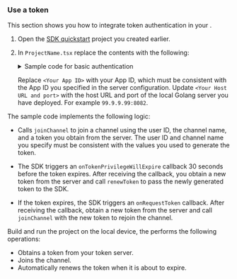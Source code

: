 <PlatformWrapper platform="react-native">

### Use a token

This section shows you how to integrate token authentication in your <Vpl k="CLIENT" />.

1. Open the [SDK quickstart](../get-started/get-started-sdk) project you created earlier.

1. In `ProjectName.tsx` replace the contents with the following:

    <details>
    <summary>Sample code for basic authentication</summary>
    <CodeBlock language="js" showLineNumbers>
    {`import React, { useCallback, useEffect, useRef, useState } from 'react';
        PermissionsAndroid,
        Platform,
        SafeAreaView,
        ScrollView,
        StyleSheet,
        Switch,
        Text,
        View,
    } from 'react-native';

        ChannelProfileType,
        ClientRoleType,
        createAgoraRtcEngine,
        IRtcEngine,
        IRtcEngineEventHandler,
        RtcConnection,
        RtcSurfaceView,
    } from 'react-native-agora';

    // Define basic information
    const appId = '<Your App ID>';
    const channelName = 'test';
    const uid = 123; // 本地用户 Uid

    const App = () => {
    const agoraEngineRef = useRef<IRtcEngine>(); // IRtcEngine instance
    const eventHandlerRef = useRef<IRtcEngineEventHandler>(); // IRtcEngine event handler
    const [token, setToken] = useState<string>(''); // RTC Token
    const [isJoined, setIsJoined] = useState(false); // Whether the local user has joined the channel
    const [isHost, setIsHost] = useState(true); // User role
    const [remoteUid, setRemoteUid] = useState(0); // Uid of remote user
    const [message, setMessage] = useState(''); // Message to the user

    // Send a request to obtain a token to the token server
    const fetchToken = useCallback(() => {
        // Token server URL example: http://12.123.1.123:8082/fetch_rtc_token
        const url = '<Your Host URL and port>/fetch_rtc_token';
        const body = JSON.stringify({
        uid,
        ChannelName: channelName,
        role: isHost
            ? ClientRoleType.ClientRoleBroadcaster
            : ClientRoleType.ClientRoleAudience,
        });
        console.log('fetchToken', url, body);
        return fetch(url, {
            method: 'POST',
            body,
        })
        .then((res) => res.json())
        .then((res) => {
            showMessage('token ' + res.token + 'Already refreshed');
            if (+res.code === 200) {
            setToken(res.token);
            }
            return res;
        });
        }, [isHost]);

    // Use the obtained token to join the channel
    const join = useCallback(async () => {
        if (!token) {
            await fetchToken();
        } else {
        try {
            // After joining the channel, set the channel profile to live broadcast
            agoraEngineRef.current?.setChannelProfile(
            ChannelProfileType.ChannelProfileLiveBroadcasting
            );
            if (isHost) {
            agoraEngineRef.current?.startPreview();
            // Join the channel as a host
            agoraEngineRef.current?.joinChannel(token, channelName, uid, {
                publishCameraTrack: true,
                clientRoleType: ClientRoleType.ClientRoleBroadcaster,
            });
            } else {
            // Join the channel as audience
            agoraEngineRef.current?.joinChannel(token, channelName, uid, {
                clientRoleType: ClientRoleType.ClientRoleAudience,
            });
            }
        } catch (e) {
            console.log(e);
        }
    }
    }, [fetchToken, isHost, token]);

    const leave = () => {
        try {
            agoraEngineRef.current?.leaveChannel();
            setRemoteUid(0);
            setIsJoined(false);
            showMessage('Left the channel');
        } catch (e) {
            console.error(e);
        }
    };

    useEffect(() => {
        const setupVideoSDKEngine = async () => {
        try {
            if (Platform.OS === 'android') {
            await getPermission();
            }
            agoraEngineRef.current = createAgoraRtcEngine();
            eventHandlerRef.current = {
            onJoinChannelSuccess: () => {
                showMessage('Successfully joined the channel: ' + channelName);
                setIsJoined(true);
            },
            onUserJoined: (_connection, Uid) => {
                showMessage('Remote user ' + Uid + ' joined');
                setRemoteUid(Uid);
            },
            onUserOffline: (_connection, Uid) => {
                showMessage('Remote user ' + Uid + ' left the channel');
                setRemoteUid(0);
            },
            onTokenPrivilegeWillExpire(connection: RtcConnection, token: string) {
                showMessage('token ' + token + 'Expires soon');
                fetchToken();
            },
            onRequestToken(connection: RtcConnection) {
                showMessage('token expired');
                setToken('');
            },
            };
            const agoraEngine = agoraEngineRef.current;
            //Initialize engine
            agoraEngine.initialize({
                appId: appId,
                channelProfile: ChannelProfileType.ChannelProfileLiveBroadcasting,
            });
            // Register event handler
            agoraEngine.registerEventHandler(eventHandlerRef.current);
            // Start local video
            agoraEngine.enableVideo();
        } catch (e) {
            console.error(e);
        }
    };

        setupVideoSDKEngine();

        return () => {
            agoraEngineRef.current?.release();
        };
    }, []); // eslint-disable-line react-hooks/exhaustive-deps

    useEffect(() => {
        const checkJoined = () => {
        if (isJoined) {
            console.log('renewToken');
            // agoraEngineRef.current?.renewToken(token);
        } else {
            console.log('joinChannel');
            join();
        }
        };
        checkJoined();
    }, [token]); // eslint-disable-line react-hooks/exhaustive-deps

    // Render the user interface
    return (
        <SafeAreaView style={styles.main}>
        <Text style={styles.head}>Agora SDK Quickstart</Text>
        <View style={styles.btnContainer}>
            <Text onPress={join} style={styles.button}>
            Join channel
            </Text>
            <Text onPress={leave} style={styles.button}>
            Leave Channel
            </Text>
        </View>
        <View style={styles.btnContainer}>
            <Text>Audience</Text>
            <Switch
            onValueChange={(switchValue) => {
                setIsHost(switchValue);
                if (isJoined) {
                leave();
                }
            }}
            value={isHost}
            />
            <Text>Host</Text>
        </View>
        <ScrollView
            style={styles.scroll}
            contentContainerStyle={styles.scrollContainer}
        >
            {isJoined ? (
            <React.Fragment key={0}>
                <RtcSurfaceView canvas={{ uid: 0 }} style={styles.videoView} />
                <Text>Local user uid: {uid}</Text>
            </React.Fragment>
            ) : (
            <Text>Join a channel</Text>
            )}
            {isJoined && !isHost && remoteUid !== 0 ? (
            <React.Fragment key={remoteUid}>
                <RtcSurfaceView
                canvas={{ uid: remoteUid }}
                style={styles.videoView}
                />
                <Text>Remote user uid: {remoteUid}</Text>
            </React.Fragment>
            ) : (
            <Text>{isJoined && !isHost ? 'Wait for a remote user to join' : ''}</Text>
            )}
            <Text style={styles.info}>{message}</Text>
        </ScrollView>
        </SafeAreaView>
    );

    // Show message
    function showMessage(msg: string) {
        console.info(msg);
        setMessage(msg);
    }
    };

    // Define user interface style
    const styles = StyleSheet.create({
        button: {
            paddingHorizontal: 25,
            paddingVertical: 4,
            fontWeight: 'bold',
            color: '#ffffff',
            backgroundColor: '#0055cc',
            margin: 5,
        },
        main: { flex: 1, alignItems: 'center' },
        scroll: { flex: 1, backgroundColor: '#ddeeff', width: '100%' },
        scrollContainer: { alignItems: 'center' },
        videoView: { width: '90%', height: 200 },
        btnContainer: { flexDirection: 'row', justifyContent: 'center' },
        head: { fontSize: 20 },
        info: { backgroundColor: '#ffffe0', paddingHorizontal: 8, color: '#0000ff' },
    });

    const getPermission = async () => {
        if (Platform.OS === 'android') {
            await PermissionsAndroid.requestMultiple([
            'android.permission.RECORD_AUDIO',
            'android.permission.CAMERA',
            ]);
        }
    };

    </CodeBlock>
    </details>

    Replace `<Your App ID>` with your App ID, which must be consistent with the App ID you specified in the server configuration. Update `<Your Host URL and port>` with the host URL and port of the local Golang server you have deployed. For example `99.9.9.99:8082`.

The sample code implements the following logic:

* Calls `joinChannel` to join a channel using the user ID, the channel name, and a token you obtain from the server. The user ID and channel name you specify must be consistent with the values you used to generate the token.

* The SDK triggers an `onTokenPrivilegeWillExpire` callback 30 seconds before the token expires. After receiving the callback, you obtain a new token from the server and call `renewToken` to pass the newly generated token to the SDK.

* If the token expires, the SDK triggers an `onRequestToken` callback. After receiving the callback, obtain a new token from the server and call `joinChannel` with the new token to rejoin the channel.

Build and run the project on the local device, the <Vpl k="CLIENT" /> performs the following operations:

* Obtains a token from your token server.
* Joins the channel.
* Automatically renews the token when it is about to expire. 

</PlatformWrapper>